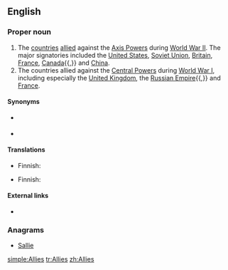 {{wikipedia}}
{{also|allies}}
==English==

===Proper noun===
{{en-proper noun}}

# The [[country|countries]] [[allied]] against the [[Axis Powers]] during [[World War II]]. The major signatories included the [[United States]], [[Soviet Union]], [[Britain]], [[France]], [[Canada]]{{,}} and [[China]].
# The countries allied against the [[Central Powers]] during [[World War I]], including especially the [[United Kingdom]], the [[Russian Empire]]{{,}} and [[France]].

====Synonyms====
* {{sense|both senses}} {{pedlink|Allied Powers}}
* {{sense|World War I}} {{pedlink|Entente Allies}}

====Translations====
{{trans-top|in WWII}}
* Finnish: {{t|fi|liittoutuneet}}
{{trans-mid}}
{{trans-bottom}}

{{trans-top|in WWI}}
* Finnish: {{t|fi|liittoutuneet}}
{{trans-mid}}
{{trans-bottom}}

====External links====
* {{pedia}}

===Anagrams===
* [[Sallie#English|Sallie]]

[[simple:Allies]]
[[tr:Allies]]
[[zh:Allies]]